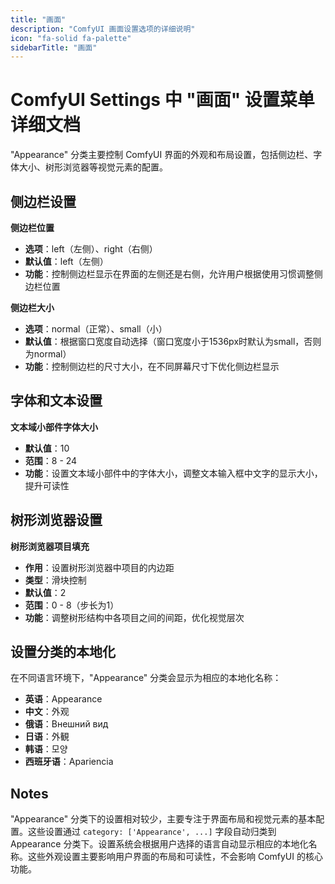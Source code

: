 ```yaml
---
title: "画面"
description: "ComfyUI 画面设置选项的详细说明"
icon: "fa-solid fa-palette"
sidebarTitle: "画面"
---
```


# ComfyUI Settings 中 "画面" 设置菜单详细文档

"Appearance" 分类主要控制 ComfyUI 界面的外观和布局设置，包括侧边栏、字体大小、树形浏览器等视觉元素的配置。

## 侧边栏设置

**侧边栏位置** 
- **选项**：left（左侧）、right（右侧）
- **默认值**：left（左侧）
- **功能**：控制侧边栏显示在界面的左侧还是右侧，允许用户根据使用习惯调整侧边栏位置

**侧边栏大小** 
- **选项**：normal（正常）、small（小）
- **默认值**：根据窗口宽度自动选择（窗口宽度小于1536px时默认为small，否则为normal）
- **功能**：控制侧边栏的尺寸大小，在不同屏幕尺寸下优化侧边栏显示

## 字体和文本设置

**文本域小部件字体大小** 
- **默认值**：10
- **范围**：8 - 24
- **功能**：设置文本域小部件中的字体大小，调整文本输入框中文字的显示大小，提升可读性 

## 树形浏览器设置

**树形浏览器项目填充** 
- **作用**：设置树形浏览器中项目的内边距
- **类型**：滑块控制
- **默认值**：2
- **范围**：0 - 8（步长为1）
- **功能**：调整树形结构中各项目之间的间距，优化视觉层次

## 设置分类的本地化

在不同语言环境下，"Appearance" 分类会显示为相应的本地化名称：

- **英语**：Appearance
- **中文**：外观  
- **俄语**：Внешний вид
- **日语**：外観
- **韩语**：모양
- **西班牙语**：Apariencia 

## Notes

"Appearance" 分类下的设置相对较少，主要专注于界面布局和视觉元素的基本配置。这些设置通过 `category: ['Appearance', ...]` 字段自动归类到 Appearance 分类下。设置系统会根据用户选择的语言自动显示相应的本地化名称。这些外观设置主要影响用户界面的布局和可读性，不会影响 ComfyUI 的核心功能。
